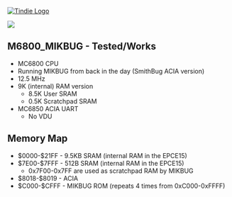 <a href="https://www.tindie.com/products/land_boards/z80-6502-6809-fpga-multicomp-pcb-ep2c5-db/" >
<img src="http://land-boards.com/tindie/tindie-larges-v2.png" alt="Tindie Logo">
</img></a> 

<img src="http://land-boards.com/blwiki/images/8/8e/P971-cropped-720px.jpg"></img>

== M6800_MIKBUG - Tested/Works ==

* MC6800 CPU
* Running MIKBUG from back in the day (SmithBug ACIA version)
* 12.5 MHz
* 9K (internal) RAM version
** 8.5K User SRAM
** 0.5K Scratchpad SRAM
* MC6850 ACIA UART
** No VDU

== Memory Map ==

* $0000-$21FF - 9.5KB SRAM (internal RAM in the EPCE15)
*	$7E00-$7FFF - 512B SRAM (internal RAM in the EPCE15)
** 0x7F00-0x7FF are used as scratchpad RAM by MIKBUG
*	$8018-$8019 - ACIA
* $C000-$CFFF - MIKBUG ROM (repeats 4 times from 0xC000-0xFFFF)
